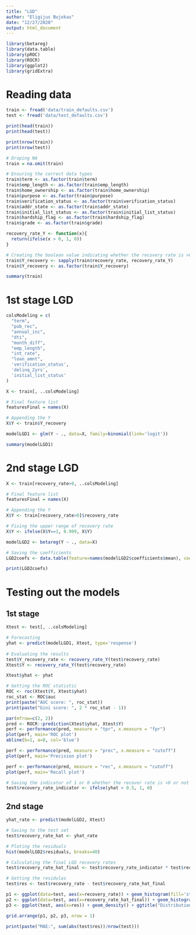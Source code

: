 ```yaml
---
title: "LGD"
author: "Eligijus Bujokas"
date: "12/27/2020"
output: html_document
---
```


```r
library(betareg)
library(data.table)
library(pROC)
library(ROCR)
library(ggplot2)
library(gridExtra)
```

# Reading data 

```r
train <- fread('data/train_defaults.csv')
test <- fread('data/test_defaults.csv')

print(head(train))
print(head(test))

print(nrow(train))
print(nrow(test))

# Droping NA 
train = na.omit(train)

# Ensuring the correct data types 
train$term <- as.factor(train$term)
train$emp_length <- as.factor(train$emp_length)
train$home_ownership <- as.factor(train$home_ownership)
train$purpose <- as.factor(train$purpose)
train$verification_status <- as.factor(train$verification_status)
train$addr_state <- as.factor(train$addr_state)
train$initial_list_status <- as.factor(train$initial_list_status)
train$hardship_flag <- as.factor(train$hardship_flag)
train$grade <- as.factor(train$grade)

recovery_rate_Y <- function(x){
  return(ifelse(x > 0, 1, 0))
}

# Creating the boolean value indicating whether the recovery rate is >0 or not 
train$Y_recovery <- sapply(train$recovery_rate, recovery_rate_Y)
train$Y_recovery <- as.factor(train$Y_recovery)

summary(train)
```

# 1st stage LGD

```r
colsModeling = c(
  "term",
  "pub_rec",
  "annual_inc",
  "dti",
  "month_diff",
  "emp_length",
  "int_rate",
  "loan_amnt",
  'verification_status',
  'delinq_2yrs',
  'initial_list_status'
)

X <- train[, ..colsModeling]

# Final feature list 
featuresFinal = names(X)

# Appending the Y
X$Y <- train$Y_recovery

modelLGD1 <- glm(Y ~ ., data=X, family=binomial(link='logit'))

summary(modelLGD1)
```

# 2nd stage LGD

```r
X <- train[recovery_rate>0, ..colsModeling]

# Final feature list 
featuresFinal = names(X)

# Appending the Y
X$Y <- train[recovery_rate>0]$recovery_rate

# Fixing the upper range of recovery rate
X$Y <- ifelse(X$Y==1, 0.999, X$Y)

modelLGD2 <- betareg(Y ~ ., data=X)

# Saving the coefficients
LGD2coefs <- data.table(feature=names(modelLGD2$coefficients$mean), coef=modelLGD2$coefficients$mean)

print(LGD2coefs)
```

# Testing out the models 

## 1st stage

```r
Xtest <- test[, ..colsModeling]

# Forecasting 
yhat <- predict(modelLGD1, Xtest, type='response')
  
# Evaluating the results
test$Y_recovery_rate <- recovery_rate_Y(test$recovery_rate)
Xtest$Y <- recovery_rate_Y(test$recovery_rate)

Xtest$yhat <- yhat

# Getting the ROC statistic 
ROC <- roc(Xtest$Y, Xtest$yhat)
roc_stat <- ROC$auc
print(paste("AUC score: ", roc_stat))
print(paste("Gini score: ", 2 * roc_stat - 1))

par(mfrow=c(2, 2))
pred <- ROCR::prediction(Xtest$yhat, Xtest$Y)
perf <- performance(pred, measure = "tpr", x.measure = "fpr")
plot(perf, main='ROC plot')
abline(b=1, a=0, col='blue')

perf <- performance(pred, measure = "prec", x.measure = "cutoff")
plot(perf, main='Precision plot')

perf <- performance(pred, measure = "rec", x.measure = "cutoff")
plot(perf, main='Recall plot')

# Saving the indicator of 1 or 0 whether the recover rate is >0 or not 
test$recovery_rate_indicator <- ifelse(yhat > 0.5, 1, 0)
```

## 2nd stage 

```r
yhat_rate <- predict(modelLGD2, Xtest)

# Saving to the test set 
test$recovery_rate_hat <- yhat_rate

# Ploting the residuals 
hist(modelLGD2$residuals, breaks=40)

# Calculating the final LGD recovery rates
test$recovery_rate_hat_final <- test$recovery_rate_indicator * test$recovery_rate_hat

# Getting the residulas
test$res <- test$recovery_rate - test$recovery_rate_hat_final

p1 <- ggplot(data=test, aes(x=recovery_rate)) + geom_histogram(fill='steelblue', color='black') + ggtitle('True distribution')
p2 <- ggplot(data=test, aes(x=recovery_rate_hat_final)) + geom_histogram(fill='salmon1', color='black') + ggtitle('Predicted distribution')
p3 <- ggplot(test, aes(x=res)) + geom_density() + ggtitle("Distribution of residuals")

grid.arrange(p1, p2, p3, nrow = 1)

print(paste("MAE:", sum(abs(test$res))/nrow(test)))
```

